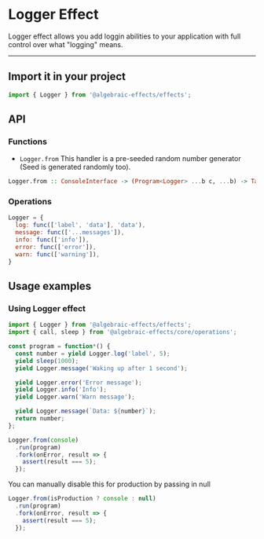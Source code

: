 
# Logger Effect
Logger effect allows you add loggin abilities to your application with full control over what "logging" means.

---


## Import it in your project
```js
import { Logger } from '@algebraic-effects/effects';
```


## API

### Functions

* `Logger.from`
This handler is a pre-seeded random number generator (Seed is generated randomly too).
```haskell
Logger.from :: ConsoleInterface -> (Program<Logger> ...b c, ...b) -> Task e c
```

### Operations
```js
Logger = {
  log: func(['label', 'data'], 'data'),
  message: func(['...messages']),
  info: func(['info']),
  error: func(['error']),
  warn: func(['warning']),
}
```

## Usage examples

### Using Logger effect

```js
import { Logger } from '@algebraic-effects/effects';
import { call, sleep } from '@algebraic-effects/core/operations';

const program = function*() {
  const number = yield Logger.log('label', 5);
  yield sleep(1000);
  yield Logger.message('Waking up after 1 second');

  yield Logger.error('Error message');
  yield Logger.info('Info');
  yield Logger.warn('Warn message');

  yield Logger.message(`Data: ${number}`);
  return number;
};

Logger.from(console)
  .run(program)
  .fork(onError, result => {
    assert(result === 5);
  });
```


You can manually disable this for production by passing in null

```js
Logger.from(isProduction ? console : null)
  .run(program)
  .fork(onError, result => {
    assert(result === 5);
  });
```

